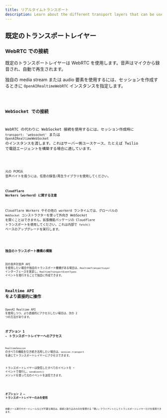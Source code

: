 ```yaml
---
title: リアルタイムトランスポート
description: Learn about the different transport layers that can be used with Realtime Agents.
---
```




## 既定のトランスポートレイヤー

### WebRTC での接続

既定のトランスポートレイヤーは WebRTC を使用します。音声はマイクから録音され、自動で再生されます。

独自の media stream または audio 要素を使用するには、セッションを作成するときに `OpenAIRealtimeWebRTC` インスタンスを指定します。

<Code lang="typescript" code={customWebRTCTransportExample} />

### WebSocket での接続

WebRTC の代わりに WebSocket 接続を使用するには、セッション作成時に `transport: 'websocket'` または `OpenAIRealtimeWebSocket` のインスタンスを渡します。これはサーバー側ユースケース、たとえば Twilio で電話エージェントを構築する場合に適しています。

<Code lang="typescript" code={websocketSessionExample} />

元の PCM16 音声バイトを扱うには、任意の録音/再生ライブラリを使用してください。

#### Cloudflare Workers（workerd）に関する注意

Cloudflare Workers やその他の workerd ランタイムでは、グローバルの `WebSocket` コンストラクターを使って外向き WebSocket を開くことはできません。拡張機能パッケージの Cloudflare トランスポートを使用してください。これは内部で `fetch()` ベースのアップグレードを実行します。

<Code lang="typescript" code={cloudflareTransportExample} />

### 独自のトランスポート機構の構築

別の音声対音声 API を使用したい場合や独自のトランスポート機構がある場合は、`RealtimeTransportLayer` インターフェースを実装し、`RealtimeTransportEventTypes` イベントを発行することで独自に作成できます。

## Realtime API をより直接的に操作

OpenAI Realtime API を使用しつつ、より直接的にアクセスしたい場合は、次の 2 つの方法があります。

### オプション 1 - トランスポートレイヤーへのアクセス

`RealtimeSession` のすべての機能を引き続き活用したい場合は、`session.transport` を通じてトランスポートレイヤーにアクセスできます。

トランスポートレイヤーは受信したすべてのイベントを `*` イベントで発行し、`sendEvent()` メソッドを使って元のイベントを送信できます。

<Code lang="typescript" code={transportEventsExample} />

### オプション 2 — トランスポートレイヤーのみを使用

自動ツール実行やガードレールなどが不要な場合は、接続と割り込みのみを管理する「薄い」クライアントとしてトランスポートレイヤーだけを使用できます。

<Code lang="typescript" code={thinClientExample} />

